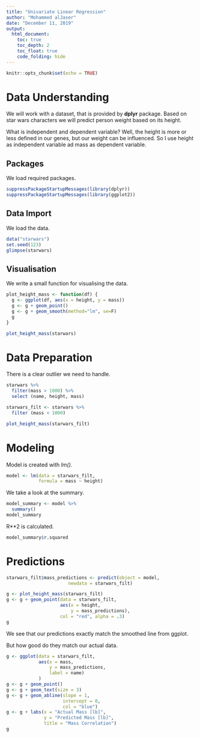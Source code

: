 ```yaml
---
title: "Univariate Linear Regression"
author: "Mohammed alJaser"
date: "December 11, 2019"
output: 
  html_document:
    toc: true
    toc_depth: 2
    toc_float: true
    code_folding: hide
---
```


```r
knitr::opts_chunk$set(echo = TRUE)
```

# Data Understanding

We will work with a dataset, that is provided by **dplyr** package. Based on star wars characters we will predict person weight based on its height.

What is independent and dependent variable? Well, the height is more or less defined in our genes, but our weight can be influenced. So I use height as independent variable ad mass as dependent variable.

## Packages

We load required packages.

```r
suppressPackageStartupMessages(library(dplyr))
suppressPackageStartupMessages(library(ggplot2))
```

## Data Import

We load the data.

```r
data("starwars")
set.seed(123)
glimpse(starwars)
```

## Visualisation

We write a small function for visualising the data.

```r
plot_height_mass <- function(df) {
  g <- ggplot(df, aes(x = height, y = mass))
  g <- g + geom_point()
  g <- g + geom_smooth(method="lm", se=F)
  g
}

plot_height_mass(starwars)
```

# Data Preparation

There is a clear outlier we need to handle.

```r
starwars %>% 
  filter(mass > 1000) %>% 
  select (name, height, mass)
```


```r
starwars_filt <- starwars %>% 
  filter (mass < 1000)

plot_height_mass(starwars_filt)
```

# Modeling

Model is created with *lm()*.

```r
model <- lm(data = starwars_filt, 
            formula = mass ~ height)
```

We take a look at the summary.

```r
model_summary <- model %>% 
  summary()
model_summary
```

R**2 is calculated.

```r
model_summary$r.squared
```

# Predictions

```r
starwars_filt$mass_predictions <- predict(object = model, 
                       newdata = starwars_filt)
```

```r
g <- plot_height_mass(starwars_filt)
g <- g + geom_point(data = starwars_filt, 
                    aes(x = height, 
                        y = mass_predictions),
                    col = "red", alpha = .3)
g
```

We see that our predictions exactly match the smoothed line from ggplot.

But how good do they match our actual data.

```r
g <- ggplot(data = starwars_filt,
            aes(x = mass,
                y = mass_predictions,
                label = name)
            )
g <- g + geom_point()
g <- g + geom_text(size = 3)
g <- g + geom_abline(slope = 1, 
                     intercept = 0,
                     col = "blue")
g <- g + labs(x = "Actual Mass [lb]",
              y = "Predicted Mass [lb]",
              title = "Mass Correlation")
g
```
